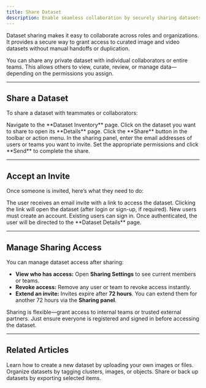 ```yaml
---
title: Share Dataset
description: Enable seamless collaboration by securely sharing datasets with internal teammates or external partners.
---
```


<Card title="How This Helps" icon="users">
    Dataset sharing makes it easy to collaborate across roles and organizations. It provides a secure way to grant access to curated image and video datasets without manual handoffs or duplication.
</Card>

You can share any private dataset with individual collaborators or entire teams. This allows others to view, curate, review, or manage data—depending on the permissions you assign.

---

## Share a Dataset

To share a dataset with teammates or collaborators:

<Steps>

<Step title="Go to Dataset Inventory">
Navigate to the **Dataset Inventory** page.
</Step>

<Step title="Open Dataset Details">
Click on the dataset you want to share to open its **Details** page.
</Step>

<Step title="Click 'Share'">
Click the **Share** button in the toolbar or action menu.
</Step>

<Step title="Enter Recipients">
In the sharing panel, enter the email addresses of users or teams you want to invite.
</Step>

<Step title="Send Invite">
Set the appropriate permissions and click **Send** to complete the share.
</Step>

</Steps>

---

## Accept an Invite

Once someone is invited, here’s what they need to do:

<Steps>

<Step title="Check Email">
The user receives an email invite with a link to access the dataset.
</Step>

<Step title="Click 'Accept Invite'">
Clicking the link will open the dataset (after login or sign-up, if required).
</Step>

<Step title="Log In or Sign Up">
New users must create an account. Existing users can sign in.
</Step>

<Step title="Access the Dataset">
Once authenticated, the user will be directed to the **Dataset Details** page.
</Step>

</Steps>

---

## Manage Sharing Access

You can manage dataset access after sharing:

- **View who has access:** Open **Sharing Settings** to see current members or teams.
- **Revoke access:** Remove any user or team to revoke access instantly.
- **Extend an invite:** Invites expire after **72 hours**. You can extend them for another 72 hours via the **Sharing panel**.

<Tip>
Sharing is flexible—grant access to internal teams or trusted external partners. Just ensure everyone is registered and signed in before accessing the dataset.
</Tip>

---

## Related Articles

<CardGroup cols={3}>
  <Card title="Upload Data" icon="upload" href="https://dash.readme.com/project/visual-layer2/v1.0/docs/upload-data">
    Learn how to create a new dataset by uploading your own images or files.
  </Card>
  <Card title="Tag Items" icon="tag" href="https://dash.readme.com/project/visual-layer2/v1.0/docs/tag-items">
    Organize datasets by tagging clusters, images, or objects.
  </Card>
  <Card title="Export Data" icon="download" href="https://dash.readme.com/project/visual-layer2/v1.0/docs/export-data">
    Share or back up datasets by exporting selected items.
  </Card>
</CardGroup>
